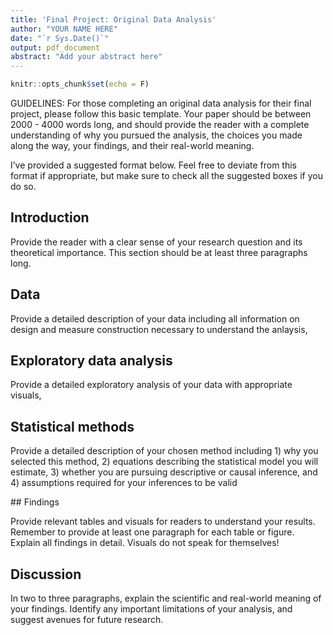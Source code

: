```yaml
---
title: 'Final Project: Original Data Analysis'
author: "YOUR NAME HERE"
date: "`r Sys.Date()`"
output: pdf_document
abstract: "Add your abstract here"
---
```


```r
knitr::opts_chunk$set(echo = F)
```

GUIDELINES: For those completing an original data analysis for their final project, please follow this basic template. Your paper should be between 2000 - 4000 words long, and should provide the reader with a complete understanding of why you pursued the analysis, the choices you made along the way, your findings, and their real-world meaning. 

I've provided a suggested format below. Feel free to deviate from this format if appropriate, but make sure to check all the suggested boxes if you do so.

## Introduction 

Provide the reader with a clear sense of your research question and its theoretical importance. This section should be at least three paragraphs long. 

## Data

Provide a detailed description of your data including all information on design and measure construction necessary to understand the anlaysis, 

## Exploratory data analysis

Provide a detailed exploratory analysis of your data with appropriate visuals, 

## Statistical methods

Provide a detailed description of your chosen method including 1) why you selected this method, 2) equations describing the statistical model you will estimate, 3) whether you are pursuing descriptive or causal inference, and 4) assumptions required for your inferences to be valid
 
 ## Findings
 
Provide relevant tables and visuals for readers to understand your results. Remember to provide at least one paragraph for each table or figure. Explain all findings in detail. Visuals do not speak for themselves!

## Discussion

In two to three paragraphs, explain the scientific and real-world meaning of your findings. Identify any important limitations of your analysis, and suggest avenues for future research.